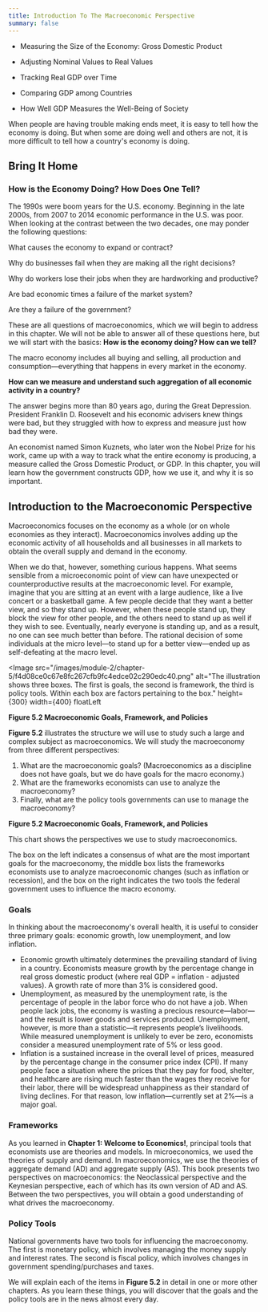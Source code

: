 ```yaml
---
title: Introduction To The Macroeconomic Perspective
summary: false
---
```


<Info title="In this chapter, you will learn about:">

- Measuring the Size of the Economy: Gross Domestic Product

- Adjusting Nominal Values to Real Values

- Tracking Real GDP over Time

- Comparing GDP among Countries

- How Well GDP Measures the Well-Being of Society

</Info>

<TextOverImage src="/images/module-2/chapter-5/SN9JwWnZZdzIJdWf_Fi_Wb2MKD8AswW4M-stock-image.jpg">
  When people are having trouble making ends meet, it is easy to tell how the
  economy is doing. But when some are doing well and others are not, it is more
  difficult to tell how a country's economy is doing.
</TextOverImage>

## Bring It Home

### How is the Economy Doing? How Does One Tell?

The 1990s were boom years for the U.S. economy. Beginning in the late 2000s, from 2007 to 2014 economic performance in the U.S. was poor. When looking at the contrast between the two decades, one may ponder the following questions:

<Callout>

What causes the economy to expand or contract?

Why do businesses fail when they are making all the right decisions?

Why do workers lose their jobs when they are hardworking and productive?

Are bad economic times a failure of the market system?

Are they a failure of the government?

</Callout>

These are all questions of macroeconomics, which we will begin to address in this chapter. We will not be able to answer all of these questions here, but we will start with the basics: **How is the economy doing? How can we tell?**

The macro economy includes all buying and selling, all production and consumption—everything that happens in every market in the economy.

**How can we measure and understand such aggregation of all economic activity in a country?**

The answer begins more than 80 years ago, during the Great Depression. President Franklin D. Roosevelt and his economic advisers knew things were bad, but they struggled with how to express and measure just how bad they were.

An economist named Simon Kuznets, who later won the Nobel Prize for his work, came up with a way to track what the entire economy is producing, a measure called the Gross Domestic Product, or GDP. In this chapter, you will learn how the government constructs GDP, how we use it, and why it is so important.

## Introduction to the Macroeconomic Perspective

Macroeconomics focuses on the economy as a whole (or on whole economies as they interact). Macroeconomics involves adding up the economic activity of all households and all businesses in all markets to obtain the overall supply and demand in the economy.

When we do that, however, something curious happens. What seems sensible from a microeconomic point of view can have unexpected or counterproductive results at the macroeconomic level. For example, imagine that you are sitting at an event with a large audience, like a live concert or a basketball game. A few people decide that they want a better view, and so they stand up. However, when these people stand up, they block the view for other people, and the others need to stand up as well if they wish to see. Eventually, nearly everyone is standing up, and as a result, no one can see much better than before. The rational decision of some individuals at the micro level—to stand up for a better view—ended up as self-defeating at the macro level.

<Image
  src="/images/module-2/chapter-5/f4d08ce0c67e8fc267cfb9fc4edce02c290edc40.png"
  alt="The illustration shows three boxes. The first is goals, the second is framework, the third is policy tools. Within each box are factors pertaining to the box."
  height={300}
  width={400}
  floatLeft
>
  **Figure 5.2 Macroeconomic Goals, Framework, and Policies**
</Image>

**Figure 5.2** illustrates the structure we will use to study such a large and complex subject as macroeconomics. We will study the macroeconomy from three different perspectives:

1. What are the macroeconomic goals? (Macroeconomics as a discipline does not have goals, but we do have goals for the macro economy.)
2. What are the frameworks economists can use to analyze the macroeconomy?
3. Finally, what are the policy tools governments can use to manage the macroeconomy?

**Figure 5.2 Macroeconomic Goals, Framework, and Policies**

This chart shows the perspectives we use to study macroeconomics.

The box on the left indicates a consensus of what are the most important goals for the macroeconomy, the middle box lists the frameworks economists use to analyze macroeconomic changes (such as inflation or recession), and the box on the right indicates the two tools the federal government uses to influence the macro economy.

### Goals

In thinking about the macroeconomy's overall health, it is useful to consider three primary goals: economic growth, low unemployment, and low inflation.

- Economic growth ultimately determines the prevailing standard of living in a country. Economists measure growth by the percentage change in real gross domestic product (where real GDP = inflation - adjusted values). A growth rate of more than 3% is considered good.
- Unemployment, as measured by the unemployment rate, is the percentage of people in the labor force who do not have a job. When people lack jobs, the economy is wasting a precious resource—labor—and the result is lower goods and services produced. Unemployment, however, is more than a statistic—it represents people’s livelihoods. While measured unemployment is unlikely to ever be zero, economists consider a measured unemployment rate of 5% or less good.
- Inflation is a sustained increase in the overall level of prices, measured by the percentage change in the consumer price index (CPI). If many people face a situation where the prices that they pay for food, shelter, and healthcare are rising much faster than the wages they receive for their labor, there will be widespread unhappiness as their standard of living declines. For that reason, low inflation—currently set at 2%—is a major goal.

### Frameworks

As you learned in **Chapter 1: Welcome to Economics!**, principal tools that economists use are theories and models. In microeconomics, we used the theories of supply and demand. In macroeconomics, we use the theories of aggregate demand (AD) and aggregate supply (AS). This book presents two perspectives on macroeconomics: the Neoclassical perspective and the Keynesian perspective, each of which has its own version of AD and AS. Between the two perspectives, you will obtain a good understanding of what drives the macroeconomy.

### Policy Tools

National governments have two tools for influencing the macroeconomy. The first is monetary policy, which involves managing the money supply and interest rates. The second is fiscal policy, which involves changes in government spending/purchases and taxes.

We will explain each of the items in **Figure 5.2** in detail in one or more other chapters. As you learn these things, you will discover that the goals and the policy tools are in the news almost every day.
